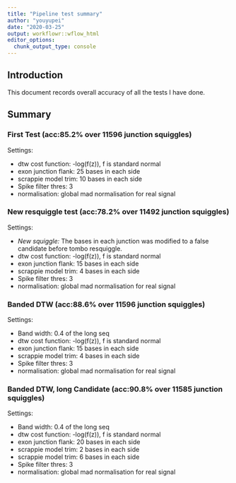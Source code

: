 ```yaml
---
title: "Pipeline test summary"
author: "youyupei"
date: "2020-03-25"
output: workflowr::wflow_html
editor_options:
  chunk_output_type: console
---
```


## Introduction

This document records overall accuracy of all the tests I have done.


## Summary

### First Test (acc:85.2% over 11596 junction squiggles)

Settings:
      
  * dtw cost function: -log(f(z)), f is standard normal
  * exon junction flank: 25 bases in each side
  * scrappie model trim: 10 bases in each side
  * Spike filter thres: 3
  * normalisation: global mad normalisation for real signal
      

### New resquiggle test (acc:78.2% over 11492 junction squiggles)

Settings:

  * *New squiggle:* The bases in each junction was modified to a false candidate before tombo resquiggle.
  * dtw cost function: -log(f(z)), f is standard normal
  * exon junction flank: 15 bases in each side
  * scrappie model trim: 4 bases in each side
  * Spike filter thres: 3
  * normalisation: global mad normalisation for real signal
      
### Banded DTW (acc:88.6% over 11596 junction squiggles)

Settings:

  * Band width: 0.4 of the long seq
  * dtw cost function: -log(f(z)), f is standard normal
  * exon junction flank: 15 bases in each side
  * scrappie model trim: 4 bases in each side
  * Spike filter thres: 3
  * normalisation: global mad normalisation for real signal
      
### Banded DTW, long Candidate (acc:90.8% over 11585 junction squiggles)

Settings:

  * Band width: 0.4 of the long seq
  * dtw cost function: -log(f(z)), f is standard normal
  * exon junction flank: 20 bases in each side
  * scrappie model trim: 2 bases in each side
  * scrappie model trim: 6 bases in each side
  * Spike filter thres: 3
  * normalisation: global mad normalisation for real signal
      

      
